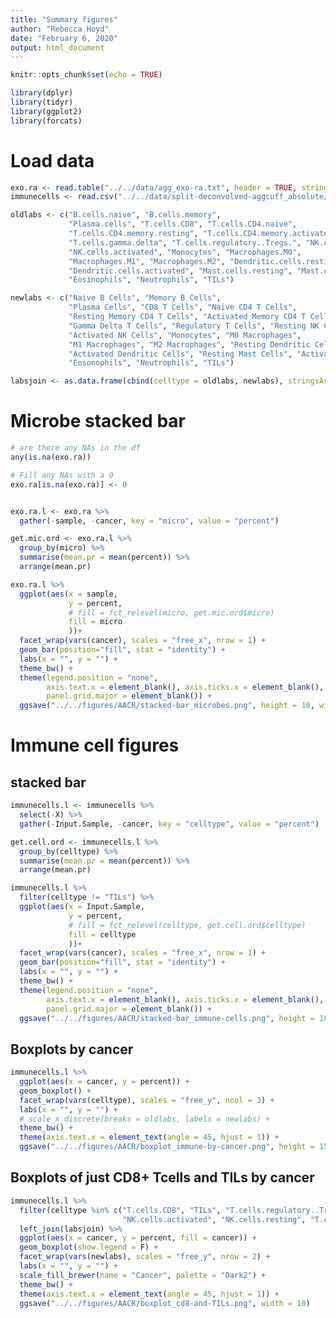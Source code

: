 ```yaml
---
title: "Summary figures"
author: "Rebecca Hoyd"
date: "February 6, 2020"
output: html_document
---
```


```r
knitr::opts_chunk$set(echo = TRUE)

library(dplyr)
library(tidyr)
library(ggplot2)
library(forcats)
```

# Load data

```r
exo.ra <- read.table("../../data/agg_exo-ra.txt", header = TRUE, stringsAsFactors = F)
immunecells <- read.csv("../../data/split-deconvolved-aggcuff_absolute/2019-12-09_cibersort_absolute_aggregated+TILS.csv")
```

```r
oldlabs <- c("B.cells.naive", "B.cells.memory", 
             "Plasma.cells", "T.cells.CD8", "T.cells.CD4.naive", 
             "T.cells.CD4.memory.resting", "T.cells.CD4.memory.activated", "T.cells.follicular.helper",
             "T.cells.gamma.delta", "T.cells.regulatory..Tregs.", "NK.cells.resting", 
             "NK.cells.activated", "Monocytes", "Macrophages.M0", 
             "Macrophages.M1", "Macrophages.M2", "Dendritic.cells.resting", 
             "Dendritic.cells.activated", "Mast.cells.resting", "Mast.cells.activated", 
             "Eosinophils", "Neutrophils", "TILs")

newlabs <- c("Naive B Cells", "Memory B Cells", 
             "Plasma Cells", "CD8 T Cells", "Naive CD4 T Cells", 
             "Resting Memory CD4 T Cells", "Activated Memory CD4 T Cells", "Follicular Helper T Cells",
             "Gamma Delta T Cells", "Regulatory T Cells", "Resting NK Cells", 
             "Activated NK Cells", "Monocytes", "M0 Macrophages",
             "M1 Macrophages", "M2 Macrophages", "Resting Dendritic Cells", 
             "Activated Dendritic Cells", "Resting Mast Cells", "Activated Mast Cells", 
             "Eosonophils", "Neutrophils", "TILs")

labsjoin <- as.data.frame(cbind(celltype = oldlabs, newlabs), stringsAsFactors = F)
```

# Microbe stacked bar

```r
# are there any NAs in the df
any(is.na(exo.ra))

# Fill any NAs with a 0
exo.ra[is.na(exo.ra)] <- 0


exo.ra.l <- exo.ra %>%
  gather(-sample, -cancer, key = "micro", value = "percent")

get.mic.ord <- exo.ra.l %>%
  group_by(micro) %>%
  summarise(mean.pr = mean(percent)) %>%
  arrange(mean.pr)

exo.ra.l %>%
  ggplot(aes(x = sample,
             y = percent, 
             # fill = fct_relevel(micro, get.mic.ord$micro)
             fill = micro
             ))+
  facet_wrap(vars(cancer), scales = "free_x", nrow = 1) +
  geom_bar(position="fill", stat = "identity") +
  labs(x = "", y = "") +
  theme_bw() +
  theme(legend.position = "none",
        axis.text.x = element_blank(), axis.ticks.x = element_blank(), 
        panel.grid.major = element_blank()) +
  ggsave("../../figures/AACR/stacked-bar_microbes.png", height = 10, width = 10)

```

# Immune cell figures

## stacked bar

```r
immunecells.l <- immunecells %>%
  select(-X) %>%
  gather(-Input.Sample, -cancer, key = "celltype", value = "percent")

get.cell.ord <- immunecells.l %>%
  group_by(celltype) %>%
  summarise(mean.pr = mean(percent)) %>%
  arrange(mean.pr)

immunecells.l %>%
  filter(celltype != "TILs") %>%
  ggplot(aes(x = Input.Sample,
             y = percent,
             # fill = fct_relevel(celltype, get.cell.ord$celltype)
             fill = celltype
             ))+
  facet_wrap(vars(cancer), scales = "free_x", nrow = 1) +
  geom_bar(position="fill", stat = "identity") +
  labs(x = "", y = "") +
  theme_bw() +
  theme(legend.position = "none",
        axis.text.x = element_blank(), axis.ticks.x = element_blank(), 
        panel.grid.major = element_blank()) +
  ggsave("../../figures/AACR/stacked-bar_immune-cells.png", height = 10, width = 10)
```

## Boxplots by cancer

```r
immunecells.l %>%
  ggplot(aes(x = cancer, y = percent)) +
  geom_boxplot() +
  facet_wrap(vars(celltype), scales = "free_y", ncol = 3) +
  labs(x = "", y = "") +
  # scale_x_discrete(breaks = oldlabs, labels = newlabs) +
  theme_bw() +
  theme(axis.text.x = element_text(angle = 45, hjust = 1)) +
  ggsave("../../figures/AACR/boxplot_immune-by-cancer.png", height = 15)
```

## Boxplots of just CD8+ Tcells and TILs by cancer
```r
immunecells.l %>%
  filter(celltype %in% c("T.cells.CD8", "TILs", "T.cells.regulatory..Tregs.", "Macrophages.M1", "Macrophages.M2",
                         "NK.cells.activated", "NK.cells.resting", "T.cells.CD4.memory.resting")) %>%
  left_join(labsjoin) %>%
  ggplot(aes(x = cancer, y = percent, fill = cancer)) +
  geom_boxplot(show.legend = F) +
  facet_wrap(vars(newlabs), scales = "free_y", nrow = 2) +
  labs(x = "", y = "") +
  scale_fill_brewer(name = "Cancer", palette = "Dark2") +
  theme_bw() +
  theme(axis.text.x = element_text(angle = 45, hjust = 1)) +
  ggsave("../../figures/AACR/boxplot_cd8-and-TILs.png", width = 10)
```
